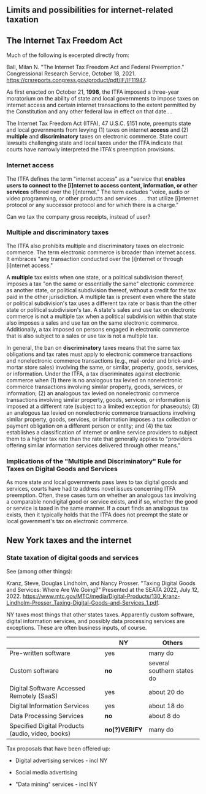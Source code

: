 ## Limits and possibilities for internet-related taxation

## The Internet Tax Freedom Act 

Much of the following is excerpted directly from:

| Ball, Milan N. \"The Internet Tax Freedom Act and Federal Preemption.\" Congressional Research Service, October 18, 2021. <https://crsreports.congress.gov/product/pdf/IF/IF11947>.

As first enacted on October 21, **1998**, the ITFA imposed a three-year moratorium on the ability of state and local governments to impose taxes on internet access and certain internet transactions to the extent permitted by the Constitution and any other federal law in effect on that date....

The Internet Tax Freedom Act (ITFA), 47 U.S.C. §151 note, preempts state and local governments from levying (1) taxes on internet **access** and (2) **multiple** and **discriminatory** taxes on electronic commerce. State court lawsuits challenging state and local taxes under the ITFA indicate that courts have narrowly interpreted the ITFA\'s preemption provisions.

### Internet access

The ITFA defines the term \"internet access\" as a \"service that **enables users to connect to the \[i\]nternet to access content, information, or other services** offered over the \[i\]nternet.\" The term excludes \"voice, audio or video programming, or other products and services . . . that utilize \[i\]nternet protocol or any successor protocol and for which there is a charge.\"

Can we tax the company gross receipts, instead of user?

### Multiple and discriminatory taxes

The ITFA also prohibits multiple and discriminatory taxes on electronic commerce. The term electronic commerce is broader than internet access. It embraces \"any transaction conducted over the \[i\]nternet or through \[i\]nternet access.\"

A **multiple** tax exists when one state, or a political subdivision thereof, imposes a tax \"on the same or essentially the same\" electronic commerce as another state, or political subdivision thereof, without a credit for the tax paid in the other jurisdiction. A multiple tax is present even where the state or political subdivision\'s tax uses a different tax rate or basis than the other state or political subdivision\'s tax. A state\'s sales and use tax on electronic commerce is not a multiple tax when a political subdivision within that state also imposes a sales and use tax on the same electronic commerce. Additionally, a tax imposed on persons engaged in electronic commerce that is also subject to a sales or use tax is not a multiple tax.

In general, the ban on **discriminatory** taxes means that the same tax obligations and tax rates must apply to electronic commerce transactions and nonelectronic commerce transactions (e.g., mail-order and brick-and-mortar store sales) involving the same, or similar, property, goods, services, or information. Under the ITFA, a tax discriminates against electronic commerce when (1) there is no analogous tax levied on nonelectronic commerce transactions involving similar property, goods, services, or information; (2) an analogous tax levied on nonelectronic commerce transactions involving similar property, goods, services, or information is imposed at a different rate (subject to a limited exception for phaseouts); (3) an analogous tax levied on nonelectronic commerce transactions involving similar property, goods, services, or information imposes a tax collection or payment obligation on a different person or entity; and (4) the tax establishes a classification of internet or online service providers to subject them to a higher tax rate than the rate that generally applies to \"providers offering similar information services delivered through other means.\"

### Implications of the \"Multiple and Discriminatory\" Rule for Taxes on Digital Goods and Services

As more state and local governments pass laws to tax digital goods and services, courts have had to address novel issues concerning ITFA preemption. Often, these cases turn on whether an analogous tax involving a comparable nondigital good or service exists, and if so, whether the good or service is taxed in the same manner. If a court finds an analogous tax exists, then it typically holds that the ITFA does not preempt the state or local government\'s tax on electronic commerce.

## New York taxes and the internet

### State taxation of digital goods and services

See (among other things):

| Kranz, Steve, Douglas Lindholm, and Nancy Prosser. \"Taxing Digital Goods and Services: Where Are We Going?\" Presented at the SEATA 2022, July 12, 2022. <https://www.mtc.gov/MTC/media/Digital-Products/130_Kranz-Lindholm-Prosser_Taxing-Digital-Goods-and-Services_1.pdf>.

NY taxes most things that other states taxes. Apparently custom software, digital information services, and possibly data processing services are exceptions. These are often business inputs, of course.\

|                                                  | **NY**          | **Others**                 |
|--------------------------------------------------|-----------------|----------------------------|
| Pre-written software                             | yes             | many do                    |
| Custom software                                  | **no**          | several southern states do |
| Digital Software Accessed Remotely (SaaS)        | yes             | about 20 do                |
| Digital Information Services                     | yes             | about 18 do                |
| Data Processing Services                         | **no**          | about 8 do                 |
| Specified Digital Products (audio, video, books) | **no(?)VERIFY** | many do                    |

Tax proposals that have been offered up:

-   Digital advertising services - incl NY

-   Social media advertising

-   \"Data mining\" services - incl NY

